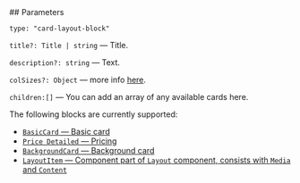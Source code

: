 

<Meta of={CardLayoutStories} />
<StoryTemplate>
## Parameters

`type: "card-layout-block"`

`title?: Title | string` — Title.

`description?: string` — Text.

`colSizes?: Object` — more info [here](?path=/docs/documentation-types--docs#colsizes).

`children:[]` — You can add an array of any available cards here.

The following blocks are currently supported:

- [`BasicCard` — Basic card](?path=/story/components-cards-basiccard--default&viewMode=docs)
- [`Price Detailed` — Pricing](?path=/story/components-cards-pricedetailed--marked-list&viewMode=docs)
- [`BackgroundCard` — Background card](?path=/story/components-cards-backgroundcard--default&viewMode=docs)
- [`LayoutItem` — Component part of `Layout` component, consists with `Media` and `Content`](?path=/story/components-cards-layoutitem--default&viewMode=docs)
</StoryTemplate>
